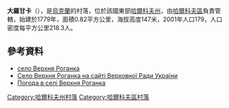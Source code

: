 {{coord|50|1|31|N|36|33|22|E|scale:100000_region:UA|display=title}}

'''大羅甘卡'''（{{lang-uk|Верхня Роганка}}），是[[烏克蘭|烏克蘭]]的村落，位於該國東部[[哈爾科夫州|哈爾科夫州]]，由[[哈爾科夫區|哈爾科夫區]]負責管轄，始建於1779年，面積0.82平方公里，海拔高度147米，2001年人口179，人口密度每平方公里218.3人。

==參考資料==
* [http://w1.c1.rada.gov.ua/pls/z7502/A005?rdat1=09.01.2009&rf7571=34073 село Верхня Роганка]{{dead link|date=2017年12月 |bot=InternetArchiveBot |fix-attempted=yes }}
* [http://w1.c1.rada.gov.ua/pls/z7502/A005?rdat1=09.01.2009&rf7571=34073 Село Верхня Роганка на сайті Верховної Ради України]{{dead link|date=2017年12月 |bot=InternetArchiveBot |fix-attempted=yes }}
* [http://weather.in.ua/ua/har'kovskaja/3285 Погода в селі Верхня Роганка]{{Wayback|url=http://weather.in.ua/ua/har'kovskaja/3285 |date=20160323020035 }}

{{DEFAULTSORT:Верхня Роганка}}
[[Category:哈爾科夫州村落|Category:哈爾科夫州村落]]
[[Category:哈爾科夫區村落|Category:哈爾科夫區村落]]


{{Kharkiv-geo-stub}}